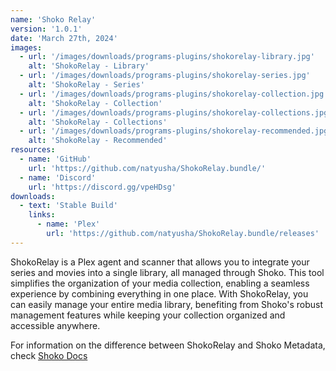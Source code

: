 ```yaml
---
name: 'Shoko Relay'
version: '1.0.1'
date: 'March 27th, 2024'
images:
  - url: '/images/downloads/programs-plugins/shokorelay-library.jpg'
    alt: 'ShokoRelay - Library'
  - url: '/images/downloads/programs-plugins/shokorelay-series.jpg'
    alt: 'ShokoRelay - Series'
  - url: '/images/downloads/programs-plugins/shokorelay-collection.jpg'
    alt: 'ShokoRelay - Collection'
  - url: '/images/downloads/programs-plugins/shokorelay-collections.jpg'
    alt: 'ShokoRelay - Collections'
  - url: '/images/downloads/programs-plugins/shokorelay-recommended.jpg'
    alt: 'ShokoRelay - Recommended'
resources:
  - name: 'GitHub'
    url: 'https://github.com/natyusha/ShokoRelay.bundle/'
  - name: 'Discord'
    url: 'https://discord.gg/vpeHDsg'
downloads:
  - text: 'Stable Build'
    links:
      - name: 'Plex'
        url: 'https://github.com/natyusha/ShokoRelay.bundle/releases'
---
```


ShokoRelay is a Plex agent and scanner that allows you to integrate your series and movies into a single library, all
managed through Shoko. This tool simplifies the organization of your media collection, enabling a seamless experience by
combining everything in one place. With ShokoRelay, you can easily manage your entire media library, benefiting from
Shoko's robust management features while keeping your collection organized and accessible anywhere.

For information on the difference between ShokoRelay and Shoko Metadata,
check [Shoko Docs](https://docs.shokoanime.com/plex-integration/installing-agents-scanners/)
